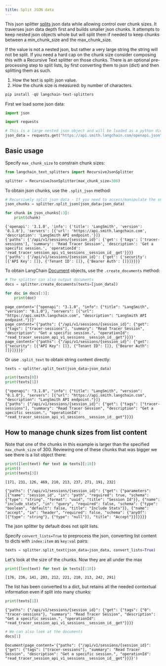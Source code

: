 ```yaml
---
title: Split JSON data
---
```


This json splitter [splits](/oss/integrations/splitters/) json data while allowing control over chunk sizes. It traverses json data depth first and builds smaller json chunks. It attempts to keep nested json objects whole but will split them if needed to keep chunks between a min_chunk_size and the max_chunk_size.

If the value is not a nested json, but rather a very large string the string will not be split. If you need a hard cap on the chunk size consider composing this with a Recursive Text splitter on those chunks. There is an optional pre-processing step to split lists, by first converting them to json (dict) and then splitting them as such.

1. How the text is split: json value.
2. How the chunk size is measured: by number of characters.


```python
pip install -qU langchain-text-splitters
```

First we load some json data:


```python
import json

import requests

# This is a large nested json object and will be loaded as a python dict
json_data = requests.get("https://api.smith.langchain.com/openapi.json").json()
```

## Basic usage

Specify `max_chunk_size` to constrain chunk sizes:


```python
from langchain_text_splitters import RecursiveJsonSplitter

splitter = RecursiveJsonSplitter(max_chunk_size=300)
```

To obtain json chunks, use the `.split_json` method:


```python
# Recursively split json data - If you need to access/manipulate the smaller json chunks
json_chunks = splitter.split_json(json_data=json_data)

for chunk in json_chunks[:3]:
    print(chunk)
```
```output
{'openapi': '3.1.0', 'info': {'title': 'LangSmith', 'version': '0.1.0'}, 'servers': [{'url': 'https://api.smith.langchain.com', 'description': 'LangSmith API endpoint.'}]}
{'paths': {'/api/v1/sessions/{session_id}': {'get': {'tags': ['tracer-sessions'], 'summary': 'Read Tracer Session', 'description': 'Get a specific session.', 'operationId': 'read_tracer_session_api_v1_sessions__session_id__get'}}}}
{'paths': {'/api/v1/sessions/{session_id}': {'get': {'security': [{'API Key': []}, {'Tenant ID': []}, {'Bearer Auth': []}]}}}}
```
To obtain LangChain [Document](https://python.langchain.com/api_reference/core/documents/langchain_core.documents.base.Document.html) objects, use the `.create_documents` method:


```python
# The splitter can also output documents
docs = splitter.create_documents(texts=[json_data])

for doc in docs[:3]:
    print(doc)
```
```output
page_content='{"openapi": "3.1.0", "info": {"title": "LangSmith", "version": "0.1.0"}, "servers": [{"url": "https://api.smith.langchain.com", "description": "LangSmith API endpoint."}]}'
page_content='{"paths": {"/api/v1/sessions/{session_id}": {"get": {"tags": ["tracer-sessions"], "summary": "Read Tracer Session", "description": "Get a specific session.", "operationId": "read_tracer_session_api_v1_sessions__session_id__get"}}}}'
page_content='{"paths": {"/api/v1/sessions/{session_id}": {"get": {"security": [{"API Key": []}, {"Tenant ID": []}, {"Bearer Auth": []}]}}}}'
```
Or use `.split_text` to obtain string content directly:


```python
texts = splitter.split_text(json_data=json_data)

print(texts[0])
print(texts[1])
```
```output
{"openapi": "3.1.0", "info": {"title": "LangSmith", "version": "0.1.0"}, "servers": [{"url": "https://api.smith.langchain.com", "description": "LangSmith API endpoint."}]}
{"paths": {"/api/v1/sessions/{session_id}": {"get": {"tags": ["tracer-sessions"], "summary": "Read Tracer Session", "description": "Get a specific session.", "operationId": "read_tracer_session_api_v1_sessions__session_id__get"}}}}
```
## How to manage chunk sizes from list content

Note that one of the chunks in this example is larger than the specified `max_chunk_size` of 300. Reviewing one of these chunks that was bigger we see there is a list object there:


```python
print([len(text) for text in texts][:10])
print()
print(texts[3])
```
```output
[171, 231, 126, 469, 210, 213, 237, 271, 191, 232]

{"paths": {"/api/v1/sessions/{session_id}": {"get": {"parameters": [{"name": "session_id", "in": "path", "required": true, "schema": {"type": "string", "format": "uuid", "title": "Session Id"}}, {"name": "include_stats", "in": "query", "required": false, "schema": {"type": "boolean", "default": false, "title": "Include Stats"}}, {"name": "accept", "in": "header", "required": false, "schema": {"anyOf": [{"type": "string"}, {"type": "null"}], "title": "Accept"}}]}}}}
```
The json splitter by default does not split lists.

Specify `convert_lists=True` to preprocess the json, converting list content to dicts with `index:item` as `key:val` pairs:


```python
texts = splitter.split_text(json_data=json_data, convert_lists=True)
```

Let's look at the size of the chunks. Now they are all under the max


```python
print([len(text) for text in texts][:10])
```
```output
[176, 236, 141, 203, 212, 221, 210, 213, 242, 291]
```
The list has been converted to a dict, but retains all the needed contextual information even if split into many chunks:


```python
print(texts[1])
```
```output
{"paths": {"/api/v1/sessions/{session_id}": {"get": {"tags": {"0": "tracer-sessions"}, "summary": "Read Tracer Session", "description": "Get a specific session.", "operationId": "read_tracer_session_api_v1_sessions__session_id__get"}}}}
```

```python
# We can also look at the documents
docs[1]
```



```output
Document(page_content='{"paths": {"/api/v1/sessions/{session_id}": {"get": {"tags": ["tracer-sessions"], "summary": "Read Tracer Session", "description": "Get a specific session.", "operationId": "read_tracer_session_api_v1_sessions__session_id__get"}}}}')
```
